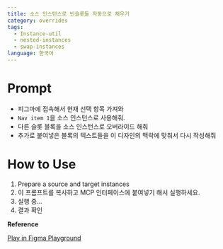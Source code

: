 ```yaml
---
title: 소스 인스턴스로 빈슬롯들 자동으로 채우기
category: overrides
tags:
  - Instance-util
  - nested-instances
  - swap-instances
language: 한국어
---
```


# Prompt

- 피그마에 접속해서 현재 선택 항목 가져와
- `Nav item 1`을 소스 인스턴스로 사용해줘.
- 다른 슬롯 블록을 소스 인스턴스로 오버라이드 해줘
- 추가로 붙여넣은 블록의 텍스트들을 이 디자인의 맥락에 맞춰서 다시 작성해줘

# How to Use

1. Prepare a source and target instances
2. 이 프롬프트를 복사하고 MCP 인터페이스에 붙여넣기 해서 실행하세요.
3. 실행 중...
4. 결과 확인

**Reference**

<a
  href="https://www.figma.com/design/58mNjcrt16BdyaoeIAaqRE/%EC%9E%91%EC%97%85-%EC%8B%9C%EA%B0%84%EC%9D%84-%EB%8B%A8%EC%B6%95%ED%95%B4%EC%A3%BC%EB%8A%94--MCP-%EB%94%94%EC%9E%90%EC%9D%B8-%EC%98%A4%ED%86%A0%EB%A9%94%EC%9D%B4%EC%85%98-?node-id=40002021-19059&t=aOTEqMUCoii8m0Bu-11"
  class="figma-button">
  Play in Figma Playground
</a>
